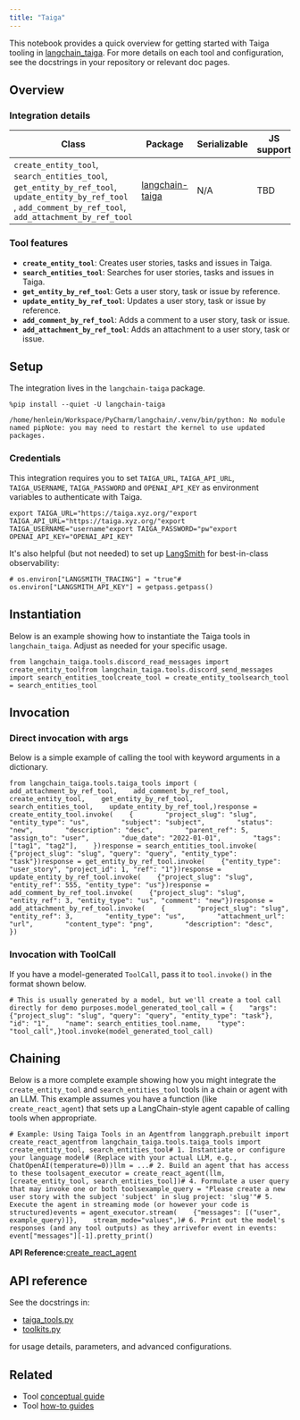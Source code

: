 ```yaml
---
title: "Taiga"
---
```


This notebook provides a quick overview for getting started with Taiga tooling in [langchain\_taiga](https://github.com/Shikenso-Analytics/langchain-taiga/blob/main/oss/tools.ipynb). For more details on each tool and configuration, see the docstrings in your repository or relevant doc pages.

## Overview

### Integration details

| Class                                                                                                                                                         | Package                                                                  | Serializable | JS support | Package latest                                                                  |
| ------------------------------------------------------------------------------------------------------------------------------------------------------------- | ------------------------------------------------------------------------ | ------------ | ---------- | ------------------------------------------------------------------------------- |
| `create_entity_tool`, `search_entities_tool`, `get_entity_by_ref_tool`, `update_entity_by_ref_tool` , `add_comment_by_ref_tool`, `add_attachment_by_ref_tool` | [langchain-taiga](https://github.com/Shikenso-Analytics/langchain-taiga) | N/A          | TBD        | ![PyPI - Version](/images/oss/integrations/tools/taiga/pypi/v/langchain-taiga) |

### Tool features

* **`create_entity_tool`**: Creates user stories, tasks and issues in Taiga.
* **`search_entities_tool`**: Searches for user stories, tasks and issues in Taiga.
* **`get_entity_by_ref_tool`**: Gets a user story, task or issue by reference.
* **`update_entity_by_ref_tool`**: Updates a user story, task or issue by reference.
* **`add_comment_by_ref_tool`**: Adds a comment to a user story, task or issue.
* **`add_attachment_by_ref_tool`**: Adds an attachment to a user story, task or issue.

## Setup

The integration lives in the `langchain-taiga` package.

```
%pip install --quiet -U langchain-taiga
```

```
/home/henlein/Workspace/PyCharm/langchain/.venv/bin/python: No module named pipNote: you may need to restart the kernel to use updated packages.
```

### Credentials

This integration requires you to set `TAIGA_URL`, `TAIGA_API_URL`, `TAIGA_USERNAME`, `TAIGA_PASSWORD` and `OPENAI_API_KEY` as environment variables to authenticate with Taiga.

```
export TAIGA_URL="https://taiga.xyz.org/"export TAIGA_API_URL="https://taiga.xyz.org/"export TAIGA_USERNAME="username"export TAIGA_PASSWORD="pw"export OPENAI_API_KEY="OPENAI_API_KEY"
```

It's also helpful (but not needed) to set up [LangSmith](https://smith.langchain.com/) for best-in-class observability:

```
# os.environ["LANGSMITH_TRACING"] = "true"# os.environ["LANGSMITH_API_KEY"] = getpass.getpass()
```

## Instantiation

Below is an example showing how to instantiate the Taiga tools in `langchain_taiga`. Adjust as needed for your specific usage.

```
from langchain_taiga.tools.discord_read_messages import create_entity_toolfrom langchain_taiga.tools.discord_send_messages import search_entities_toolcreate_tool = create_entity_toolsearch_tool = search_entities_tool
```

## Invocation

### Direct invocation with args

Below is a simple example of calling the tool with keyword arguments in a dictionary.

```
from langchain_taiga.tools.taiga_tools import (    add_attachment_by_ref_tool,    add_comment_by_ref_tool,    create_entity_tool,    get_entity_by_ref_tool,    search_entities_tool,    update_entity_by_ref_tool,)response = create_entity_tool.invoke(    {        "project_slug": "slug",        "entity_type": "us",        "subject": "subject",        "status": "new",        "description": "desc",        "parent_ref": 5,        "assign_to": "user",        "due_date": "2022-01-01",        "tags": ["tag1", "tag2"],    })response = search_entities_tool.invoke(    {"project_slug": "slug", "query": "query", "entity_type": "task"})response = get_entity_by_ref_tool.invoke(    {"entity_type": "user_story", "project_id": 1, "ref": "1"})response = update_entity_by_ref_tool.invoke(    {"project_slug": "slug", "entity_ref": 555, "entity_type": "us"})response = add_comment_by_ref_tool.invoke(    {"project_slug": "slug", "entity_ref": 3, "entity_type": "us", "comment": "new"})response = add_attachment_by_ref_tool.invoke(    {        "project_slug": "slug",        "entity_ref": 3,        "entity_type": "us",        "attachment_url": "url",        "content_type": "png",        "description": "desc",    })
```

### Invocation with ToolCall

If you have a model-generated `ToolCall`, pass it to `tool.invoke()` in the format shown below.

```
# This is usually generated by a model, but we'll create a tool call directly for demo purposes.model_generated_tool_call = {    "args": {"project_slug": "slug", "query": "query", "entity_type": "task"},    "id": "1",    "name": search_entities_tool.name,    "type": "tool_call",}tool.invoke(model_generated_tool_call)
```

## Chaining

Below is a more complete example showing how you might integrate the `create_entity_tool` and `search_entities_tool` tools in a chain or agent with an LLM. This example assumes you have a function (like `create_react_agent`) that sets up a LangChain-style agent capable of calling tools when appropriate.

```
# Example: Using Taiga Tools in an Agentfrom langgraph.prebuilt import create_react_agentfrom langchain_taiga.tools.taiga_tools import create_entity_tool, search_entities_tool# 1. Instantiate or configure your language model# (Replace with your actual LLM, e.g., ChatOpenAI(temperature=0))llm = ...# 2. Build an agent that has access to these toolsagent_executor = create_react_agent(llm, [create_entity_tool, search_entities_tool])# 4. Formulate a user query that may invoke one or both toolsexample_query = "Please create a new user story with the subject 'subject' in slug project: 'slug'"# 5. Execute the agent in streaming mode (or however your code is structured)events = agent_executor.stream(    {"messages": [("user", example_query)]},    stream_mode="values",)# 6. Print out the model's responses (and any tool outputs) as they arrivefor event in events:    event["messages"][-1].pretty_print()
```

**API Reference:**[create\_react\_agent](https://langchain-ai.github.io/langgraph/reference/prebuilt/#langgraph.prebuilt.chat_agent_executor.create_react_agent)

## API reference

See the docstrings in:

* [taiga\_tools.py](https://github.com/Shikenso-Analytics/langchain-taiga/blob/main/langchain_taiga/tools/taiga_tools.py)
* [toolkits.py](https://github.com/Shikenso-Analytics/langchain-taiga/blob/main/langchain_taiga/toolkits.py)

for usage details, parameters, and advanced configurations.

## Related

* Tool [conceptual guide](/src/oss/concepts/tools)
* Tool [how-to guides](/src/oss/how_to/#tools)

